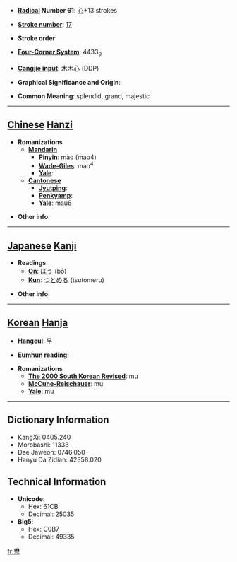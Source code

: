 * '''[[Wiktionary:Chinese radical index| Radical]] Number 61''': [[Wiktionary:Chinese radical index 心|心]]+13 strokes

* '''[[Wiktionary:Chinese total strokes index|Stroke number]]''': [[Wiktionary:Chinese total strokes index 17|17]]

* '''Stroke order''': 

* '''[[Wiktionary:Chinese four corner index|Four-Corner System]]''': 4433<sub>9</sub>

* '''[[Wiktionary:Chinese Cangjie index|Cangjie input]]''': 木木心 (DDP)

* '''Graphical Significance and Origin''': 

* '''Common Meaning''': splendid, grand, majestic

----

== [[Chinese]] [[Hanzi]] ==

* '''Romanizations'''
** '''[[Mandarin]]'''
*** '''[[Pinyin]]''': mào (mao4)
*** '''[[Wade-Giles]]''': mao<sup>4</sup>
*** '''[[Yale]]''': 
** '''[[Cantonese]]'''
*** '''[[Jyutping]]''':
*** '''[[Penkyamp]]''': 
*** '''[[Yale]]''': mau6

* '''Other info''': 

----

== [[Japanese]] [[Kanji]] ==

* '''Readings'''
** '''[[On]]''': [[ぼう]] (bō)
** '''[[Kun]]''': [[つとめる]] (tsutomeru)

* '''Other info''':  

----

== [[Korean]] [[Hanja]] ==

* '''[[Hangeul]]''': 무

* '''[[Eumhun]] reading''': 

* '''Romanizations'''
** '''[[The 2000 South Korean Revised Romanization|The 2000 South Korean Revised]]''': mu
** '''[[McCune-Reischauer]]''': mu
** '''[[Yale]]''': mu

----

== Dictionary Information ==

* KangXi: 0405.240
* Morobashi: 11333
* Dae Jaweon: 0746.050
* Hanyu Da Zidian: 42358.020

== Technical Information ==

* '''Unicode''':
** Hex: 61CB
** Decimal: 25035
* '''Big5''':
** Hex: C0B7
** Decimal: 49335

[[fr:懋]]